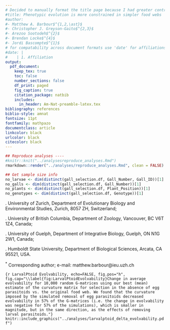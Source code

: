 ```yaml
---
# Decided to manually format the title page because I had greater control. Note that you should use put this info in the YAML header for compatability across document formats (e.g. html)
#title: Phenotypic evolution is more constrained in simpler food webs
#author: 
#- Matthew A. Barbour$^{1,2,\ast}$ 
#- Christopher J. Greyson-Gaito$^{2,3}$ 
#- Arezoo Sootodeh$^{2}$ 
#- Brendan Locke$^{4}$ 
#- Jordi Bascompte$^{1}$ 
# for compatability across document formats use 'date' for affiliations, as recommended by https://github.com/rstudio/bookdown/issues/348, with | to create new sections.
#date: | 
#    | 1. Affiliation
output:
  pdf_document:
    keep_tex: true
    toc: false
    number_sections: false
    df_print: paged
    fig_caption: true
    citation_package: natbib
    includes:  
      in_header: Am-Nat-preamble-latex.tex
bibliography: references
biblio-style: amnat
fontsize: 11pt
fontfamily: mathpazo
documentclass: article
linkcolor: black
urlcolor: black
citecolor: black
---
```


```r
## Reproduce analyses ----
#knitr::knit("../analysesreproduce_analyses.Rmd") 
rmarkdown::render("../analyses/reproduce_analyses.Rmd", clean = FALSE)

## Get sample size info
no_larvae <- dim(distinct(gall_selection.df, Gall_Number, Gall_ID))[1]
no_galls <- dim(distinct(gall_selection.df, Gall_Number))[1]
no_plants <- dim(distinct(gall_selection.df, Plant_Position))[1]
no_genotypes <- dim(distinct(gall_selection.df, Genotype))[1]
```

<!-- Begin title page formatting -->

\vspace*{0.1cm} 
\begin{center} \LARGE Supplementary Material: \\
Loss of consumers constrains phenotypic evolution in the resulting food web \end{center}

\bigskip

\begin{center} \large Matthew A. Barbour$^{1,2,\ast}$, Christopher J. Greyson-Gaito$^{2,3}$, Arezoo Sootodeh$^{2}$, Brendan Locke$^{4}$, Jordi Bascompte$^{1}$ \normalsize \end{center}

\bigskip

\noindent 1. University of Zurich, Department of Evolutionary Biology and Environmental Studies, Zurich, 8057 ZH, Switzerland;

\noindent 2. University of British Columbia, Department of Zoology, Vancouver, BC V6T 1Z4, Canada; 

\noindent 3. University of Guelph, Department of Integrative Biology, Guelph, ON N1G 2W1, Canada;

\noindent 4. Humboldt State University, Department of Biological Sciences, Arcata, CA 95521, USA.

$^\ast$ Corresponding author; e-mail: matthew.barbour@ieu.uzh.ch

<!-- End title page formatting -->

\linenumbers{}
\modulolinenumbers[3]

<!-- For Appendix figures and tables 
http://bytesizebio.net/2013/03/11/adding-supplementary-tables-and-figures-in-latex/
-->

\newcommand{\beginsupplement}{%
        \setcounter{table}{0}
        \renewcommand{\thetable}{S\arabic{table}}%
        \setcounter{figure}{0}
        \renewcommand{\thefigure}{S\arabic{figure}}%
     }

\newpage

<!-- start numbering for supplementary material -->
\beginsupplement 


\begin{table}[h]
\caption{Standardized selection gradients acting on egg parasitoids (\textit{Platygaster} sp.)}
\label{Table:ExtendedGradients}
\centering
\begin{tabular}{lc}
\\ 
\hline
\textbf{Selection gradient} & \textbf{Contrast = Original - Removal}  \\ 
\hline
$\beta_{\text{Diam}}$ & 

`r round(filter(tidy_eggegg_grads, type=="Diff", term=="sc.Diam")$mean,2)` [
`r round(filter(tidy_eggegg_grads, type=="Diff", term=="sc.Diam")$conf.low,2)`,
`r round(filter(tidy_eggegg_grads, type=="Diff", term=="sc.Diam")$conf.high,2)`] \\

$\beta_{\text{Clutch}}$ & 

`r round(filter(tidy_eggegg_grads, type=="Diff", term=="sc.log.Clutch")$mean,2)` [
`r round(filter(tidy_eggegg_grads, type=="Diff", term=="sc.log.Clutch")$conf.low,2)`,
`r round(filter(tidy_eggegg_grads, type=="Diff", term=="sc.log.Clutch")$conf.high,2)`] \\

$\beta_{\text{Pref}}$ &

`r round(filter(tidy_eggegg_grads, type=="Diff", term=="sc.sqrt.Pref")$mean,2)` [
`r round(filter(tidy_eggegg_grads, type=="Diff", term=="sc.sqrt.Pref")$conf.low,2)`,
`r round(filter(tidy_eggegg_grads, type=="Diff", term=="sc.sqrt.Pref")$conf.high,2)`] \\

$\gamma_{\text{Diam:Diam}}$ &

`r round(filter(tidy_eggegg_grads, type=="Diff", term=="I(sc.Diam^2)")$mean,2)` [
`r round(filter(tidy_eggegg_grads, type=="Diff", term=="I(sc.Diam^2)")$conf.low,2)`,
`r round(filter(tidy_eggegg_grads, type=="Diff", term=="I(sc.Diam^2)")$conf.high,2)`] \\

$\gamma_{\text{Clutch:Clutch}}$ & 

`r round(filter(tidy_eggegg_grads, type=="Diff", term=="I(sc.log.Clutch^2)")$mean,2)` [
`r round(filter(tidy_eggegg_grads, type=="Diff", term=="I(sc.log.Clutch^2)")$conf.low,2)`,
`r round(filter(tidy_eggegg_grads, type=="Diff", term=="I(sc.log.Clutch^2)")$conf.high,2)`] \\

$\gamma_{\text{Pref:Pref}}$ & 

\textbf{
`r round(filter(tidy_eggegg_grads, type=="Diff", term=="I(sc.sqrt.Pref^2)")$mean,2)` [
`r round(filter(tidy_eggegg_grads, type=="Diff", term=="I(sc.sqrt.Pref^2)")$conf.low,2)`,
`r round(filter(tidy_eggegg_grads, type=="Diff", term=="I(sc.sqrt.Pref^2)")$conf.high,2)`] }\\

$\gamma_{\text{Diam:Clutch}}$ & 

`r round(filter(tidy_eggegg_grads, type=="Diff", term=="sc.Diam:sc.log.Clutch")$mean,2)` [
`r round(filter(tidy_eggegg_grads, type=="Diff", term=="sc.Diam:sc.log.Clutch")$conf.low,2)`,
`r round(filter(tidy_eggegg_grads, type=="Diff", term=="sc.Diam:sc.log.Clutch")$conf.high,2)`] \\

$\gamma_{\text{Diam:Pref}}$ & 

`r round(filter(tidy_eggegg_grads, type=="Diff", term=="sc.Diam:sc.sqrt.Pref")$mean,2)` [
`r round(filter(tidy_eggegg_grads, type=="Diff", term=="sc.Diam:sc.sqrt.Pref")$conf.low,2)`,
`r round(filter(tidy_eggegg_grads, type=="Diff", term=="sc.Diam:sc.sqrt.Pref")$conf.high,2)`] \\

$\gamma_{\text{Clutch:Pref}}$ & 

`r round(filter(tidy_eggegg_grads, type=="Diff", term=="sc.log.Clutch:sc.sqrt.Pref")$mean,2)` [
`r round(filter(tidy_eggegg_grads, type=="Diff", term=="sc.log.Clutch:sc.sqrt.Pref")$conf.low,2)`,
`r round(filter(tidy_eggegg_grads, type=="Diff", term=="sc.log.Clutch:sc.sqrt.Pref")$conf.high,2)`] \\ 
\hline
\end{tabular}
\bigskip{}
\\
{\footnotesize Note: Values in brackets represent 95\% confidence intervals. Bold values indicate that the 95\% CI does not overlap zero. $\beta_{\text{Diam}}$ has been adjusted for bias.}
\end{table}

\newpage

\begin{table}[h]
\caption{Standardized selection gradients imposed by larval parasitoids on gall midges in the original food web. This gives insight to selection acting on gall midges in the absence of the dominant egg parasitoid.}
\label{Table:LarvalGradients}
\centering
\begin{tabular}{lc}
\\ 
\hline
\textbf{Selection gradient} & \textbf{Larval Parasitoids} \\ % & \textbf{Original} 
\hline
$\beta_{\text{Diam}}$ & 
%\textbf{
%`r round(filter(tidy_foodweb_grads, type=="Original", term=="sc.Diam")$mean,2)` [
%`r round(filter(tidy_foodweb_grads, type=="Original", term=="sc.Diam")$conf.low,2)`,
%`r round(filter(tidy_foodweb_grads, type=="Original", term=="sc.Diam")$conf.high,2)`] } & 
\textbf{
`r round(filter(tidy_egglarval_grads, type=="Original", term=="sc.Diam")$mean,2)` [
`r round(filter(tidy_egglarval_grads, type=="Original", term=="sc.Diam")$conf.low,2)`,
`r round(filter(tidy_egglarval_grads, type=="Original", term=="sc.Diam")$conf.high,2)`] } \\

$\beta_{\text{Clutch}}$ & 
%`r round(filter(tidy_foodweb_grads, type=="Original", term=="sc.log.Clutch")$mean,2)` [
%`r round(filter(tidy_foodweb_grads, type=="Original", term=="sc.log.Clutch")$conf.low,2)`,
%`r round(filter(tidy_foodweb_grads, type=="Original", term=="sc.log.Clutch")$conf.high,2)`] & 
\textbf{
`r round(filter(tidy_egglarval_grads, type=="Original", term=="sc.log.Clutch")$mean,2)` [
`r round(filter(tidy_egglarval_grads, type=="Original", term=="sc.log.Clutch")$conf.low,2)`,
`r round(filter(tidy_egglarval_grads, type=="Original", term=="sc.log.Clutch")$conf.high,2)`] }\\

$\beta_{\text{Pref}}$ &
%`r round(filter(tidy_foodweb_grads, type=="Original", term=="sc.sqrt.Pref")$mean,2)` [
%`r round(filter(tidy_foodweb_grads, type=="Original", term=="sc.sqrt.Pref")$conf.low,2)`,
%`r round(filter(tidy_foodweb_grads, type=="Original", term=="sc.sqrt.Pref")$conf.high,2)`] & 
\textbf{
`r round(filter(tidy_egglarval_grads, type=="Original", term=="sc.sqrt.Pref")$mean,2)` [
`r round(filter(tidy_egglarval_grads, type=="Original", term=="sc.sqrt.Pref")$conf.low,2)`,
`r round(filter(tidy_egglarval_grads, type=="Original", term=="sc.sqrt.Pref")$conf.high,2)`] } \\

$\gamma_{\text{Diam:Diam}}$ &
%`r round(filter(tidy_foodweb_grads, type=="Original", term=="I(sc.Diam^2)")$mean,2)` [
%`r round(filter(tidy_foodweb_grads, type=="Original", term=="I(sc.Diam^2)")$conf.low,2)`,
%`r round(filter(tidy_foodweb_grads, type=="Original", term=="I(sc.Diam^2)")$conf.high,2)`] & 

`r round(filter(tidy_egglarval_grads, type=="Original", term=="I(sc.Diam^2)")$mean,2)` [
`r round(filter(tidy_egglarval_grads, type=="Original", term=="I(sc.Diam^2)")$conf.low,2)`,
`r round(filter(tidy_egglarval_grads, type=="Original", term=="I(sc.Diam^2)")$conf.high,2)`]  \\

$\gamma_{\text{Clutch:Clutch}}$ & 
%`r round(filter(tidy_foodweb_grads, type=="Original", term=="I(sc.log.Clutch^2)")$mean,2)` [
%`r round(filter(tidy_foodweb_grads, type=="Original", term=="I(sc.log.Clutch^2)")$conf.low,2)`,
%`r round(filter(tidy_foodweb_grads, type=="Original", term=="I(sc.log.Clutch^2)")$conf.high,2)`] & 

`r round(filter(tidy_egglarval_grads, type=="Original", term=="I(sc.log.Clutch^2)")$mean,2)` [
`r round(filter(tidy_egglarval_grads, type=="Original", term=="I(sc.log.Clutch^2)")$conf.low,2)`,
`r round(filter(tidy_egglarval_grads, type=="Original", term=="I(sc.log.Clutch^2)")$conf.high,2)`] \\

$\gamma_{\text{Pref:Pref}}$ & 
%\textbf{
%`r round(filter(tidy_foodweb_grads, type=="Original", term=="I(sc.sqrt.Pref^2)")$mean,2)` [
%`r round(filter(tidy_foodweb_grads, type=="Original", term=="I(sc.sqrt.Pref^2)")$conf.low,2)`,
%`r round(filter(tidy_foodweb_grads, type=="Original", term=="I(sc.sqrt.Pref^2)")$conf.high,2)`] }& 

`r round(filter(tidy_egglarval_grads, type=="Original", term=="I(sc.sqrt.Pref^2)")$mean,2)` [
`r round(filter(tidy_egglarval_grads, type=="Original", term=="I(sc.sqrt.Pref^2)")$conf.low,2)`,
`r round(filter(tidy_egglarval_grads, type=="Original", term=="I(sc.sqrt.Pref^2)")$conf.high,2)`] \\

$\gamma_{\text{Diam:Clutch}}$ & 
%`r round(filter(tidy_foodweb_grads, type=="Original", term=="sc.Diam:sc.log.Clutch")$mean,2)` [
%`r round(filter(tidy_foodweb_grads, type=="Original", term=="sc.Diam:sc.log.Clutch")$conf.low,2)`,
%`r round(filter(tidy_foodweb_grads, type=="Original", term=="sc.Diam:sc.log.Clutch")$conf.high,2)`] & 

`r round(filter(tidy_egglarval_grads, type=="Original", term=="sc.Diam:sc.log.Clutch")$mean,2)` [
`r round(filter(tidy_egglarval_grads, type=="Original", term=="sc.Diam:sc.log.Clutch")$conf.low,2)`,
`r round(filter(tidy_egglarval_grads, type=="Original", term=="sc.Diam:sc.log.Clutch")$conf.high,2)`]  \\

$\gamma_{\text{Diam:Pref}}$ & 
%`r round(filter(tidy_foodweb_grads, type=="Original", term=="sc.Diam:sc.sqrt.Pref")$mean,2)` [
%`r round(filter(tidy_foodweb_grads, type=="Original", term=="sc.Diam:sc.sqrt.Pref")$conf.low,2)`,
%`r round(filter(tidy_foodweb_grads, type=="Original", term=="sc.Diam:sc.sqrt.Pref")$conf.high,2)`] & 

`r round(filter(tidy_egglarval_grads, type=="Original", term=="sc.Diam:sc.sqrt.Pref")$mean,2)` [
`r round(filter(tidy_egglarval_grads, type=="Original", term=="sc.Diam:sc.sqrt.Pref")$conf.low,2)`,
`r round(filter(tidy_egglarval_grads, type=="Original", term=="sc.Diam:sc.sqrt.Pref")$conf.high,2)`]  \\

$\gamma_{\text{Clutch:Pref}}$ & 
%`r round(filter(tidy_foodweb_grads, type=="Original", term=="sc.log.Clutch:sc.sqrt.Pref")$mean,2)` [
%`r round(filter(tidy_foodweb_grads, type=="Original", term=="sc.log.Clutch:sc.sqrt.Pref")$conf.low,2)`,
%`r round(filter(tidy_foodweb_grads, type=="Original", term=="sc.log.Clutch:sc.sqrt.Pref")$conf.high,2)`] & 

`r round(filter(tidy_egglarval_grads, type=="Original", term=="sc.log.Clutch:sc.sqrt.Pref")$mean,2)` [
`r round(filter(tidy_egglarval_grads, type=="Original", term=="sc.log.Clutch:sc.sqrt.Pref")$conf.low,2)`,
`r round(filter(tidy_egglarval_grads, type=="Original", term=="sc.log.Clutch:sc.sqrt.Pref")$conf.high,2)`]  \\ 
\hline
\end{tabular}
\bigskip{}
\\
{\footnotesize Note: Values in brackets represent 95\% confidence intervals. Bold values indicate that the 95\% CI does not overlap zero. $\beta_{\text{Diam}}$ has been adjusted for bias.}
\end{table}

\newpage

```{r LarvalPtoid Evolvability, echo=FALSE, fig.pos="h", fig.cap="\\label{fig:LarvalPtoidEvolvability}Change in average evolvability for 10,000 random G-matrices using our best (mean) estimate of the curvature matrix for selection in the absence of egg parasitoids vs. the original food web. We found that the curvature imposed by the simulated removal of egg parasitoids decreased evolvability in 57% of the G-matrices (i.e. the change in evolvability was negative for 57% of the simulations), which is smaller in magnitude, but in the same direction, as the effects of removing larval parasitoids."}
knitr::include_graphics("../analyses/larvalptoid_delta_evolvability.pdf")
```
